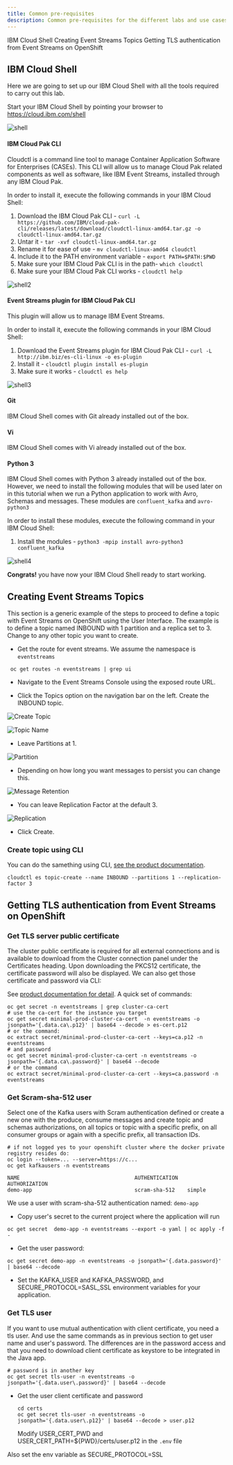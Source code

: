 ```yaml
---
title: Common pre-requisites
description: Common pre-requisites for the different labs and use cases
---
```


<AnchorLinks>
  <AnchorLink>IBM Cloud Shell</AnchorLink>
  <AnchorLink>Creating Event Streams Topics</AnchorLink>
  <AnchorLink>Getting TLS authentication from Event Streams on OpenShift</AnchorLink>
</AnchorLinks>

## IBM Cloud Shell

Here we are going to set up our IBM Cloud Shell with all the tools required to carry out this lab.

Start your IBM Cloud Shell by pointing your browser to <https://cloud.ibm.com/shell>

![shell](./images/shell-v10.png)

#### IBM Cloud Pak CLI

Cloudctl is a command line tool to manage Container Application Software for Enterprises (CASEs). This CLI will allow us to manage Cloud Pak related components as well as software, like IBM Event Streams, installed through any IBM Cloud Pak.

In order to install it, execute the following commands in your IBM Cloud Shell:

1. Download the IBM Cloud Pak CLI - `curl -L https://github.com/IBM/cloud-pak-cli/releases/latest/download/cloudctl-linux-amd64.tar.gz -o cloudctl-linux-amd64.tar.gz`
1. Untar it - `tar -xvf cloudctl-linux-amd64.tar.gz`
1. Rename it for ease of use - `mv cloudctl-linux-amd64 cloudctl`
1. Include it to the PATH environment variable - `export PATH=$PATH:$PWD`
1. Make sure your IBM Cloud Pak CLI is in the path- `which cloudctl`
1. Make sure your IBM Cloud Pak CLI works - `cloudctl help`

![shell2](./images/shell2-v10.png)

#### Event Streams plugin for IBM Cloud Pak CLI

This plugin will allow us to manage IBM Event Streams.

In order to install it, execute the following commands in your IBM Cloud Shell:

1. Download the Event Streams plugin for IBM Cloud Pak CLI - `curl -L http://ibm.biz/es-cli-linux -o es-plugin`
1. Install it - `cloudctl plugin install es-plugin`
1. Make sure it works - `cloudctl es help`

![shell3](./images/shell3-v10.png)

#### Git

IBM Cloud Shell comes with Git already installed out of the box.

#### Vi

IBM Cloud Shell comes with Vi already installed out of the box.

#### Python 3

IBM Cloud Shell comes with Python 3 already installed out of the box. However, we need to install the following modules that will be used later on in this tutorial when we run a Python application to work with Avro, Schemas and messages. These modules are `confluent_kafka` and `avro-python3`

In order to install these modules, execute the following command in your IBM Cloud Shell:

1. Install the modules - `python3 -mpip install avro-python3 confluent_kafka`

![shell4](./images/shell4-v10.png)

**Congrats!** you have now your IBM Cloud Shell ready to start working.

## Creating Event Streams Topics

This section is a generic example of the steps to proceed to define a topic with Event Streams on OpenShift using the User Interface. The example is to define a topic named INBOUND with 1 partition and a replica set to 3. Change to any other topic you want to create.

- Get the route for event streams. We assume the namespace is `eventstreams`
 
 ```shell
  oc get routes -n eventstreams | grep ui
  ```

- Navigate to the Event Streams Console using the exposed route URL.

- Click the Topics option on the navigation bar on the left. Create the INBOUND topic.

![Create Topic](./images/create-topic.png)

![Topic Name](./images/inbound-topic-name.png)

- Leave Partitions at 1.

![Partition](./images/partitions.png)

- Depending on how long you want messages to persist you can change this.

![Message Retention](./images/message-retention.png)

- You can leave Replication Factor at the default 3.

![Replication](./images/replicas.png)

- Click Create.

### Create topic using CLI

You can do the samething using CLI, [see the product documentation](https://ibm.github.io/event-streams/getting-started/creating-topics/).

 ```shell
 cloudctl es topic-create --name INBOUND --partitions 1 --replication-factor 3
 ```

## Getting TLS authentication from Event Streams on OpenShift

### Get TLS server public certificate

The cluster public certificate is required for all external connections and is available to download from the Cluster connection panel under the Certificates heading. Upon downloading the PKCS12 certificate, the certificate password will also be displayed. We can also get those certificate and password via CLI:

See [product documentation for detail](https://ibm.github.io/event-streams/getting-started/connecting/). A quick set of commands:

 ```shell
 oc get secret -n eventstreams | grep cluster-ca-cert
 # use the ca-cert for the instance you target 
 oc get secret minimal-prod-cluster-ca-cert  -n eventstreams -o jsonpath='{.data.ca\.p12}' | base64 --decode > es-cert.p12
 # or the command:
 oc extract secret/minimal-prod-cluster-ca-cert --keys=ca.p12 -n eventstreams
 # and password
 oc get secret minimal-prod-cluster-ca-cert -n eventstreams -o jsonpath='{.data.ca\.password}' | base64 --decode
 # or the command
 oc extract secret/minimal-prod-cluster-ca-cert --keys=ca.password -n eventstreams
 ```

### Get Scram-sha-512 user 

Select one of the Kafka users with Scram authentication defined or create a new one with the produce, consume messages and create topic and schemas authorizations, on all topics or topic with a specific prefix, on all consumer groups or again with a specific prefix, all transaction IDs.

  ```shell
  # if not logged yes to your openshift cluster where the docker private registry resides do:
  oc login --token=... --server=https://c...
  oc get kafkausers -n eventstreams

  NAME                                     AUTHENTICATION   AUTHORIZATION
  demo-app                                 scram-sha-512    simple
  ```

  We use a user with scram-sha-512 authentication named: `demo-app`

* Copy user's secret to the current project where the application will run

 ```shell
 oc get secret  demo-app -n eventstreams --export -o yaml | oc apply -f -
 ```

* Get the user password:

 ```shell
 oc get secret demo-app -n eventstreams -o jsonpath='{.data.password}' | base64 --decode
 ```

* Set the KAFKA_USER and KAFKA_PASSWORD, and SECURE_PROTOCOL=SASL_SSL environment variables for your application.

### Get TLS user 

If you want to use mutual authentication with client certificate, you need a tls user. And use the same commands as in previous section to get user name and user's password. The differences are in the password access and that you need to download client certificate as keystore to be integrated in the Java app.

 ```shell
 # password is in another key
 oc get secret tls-user -n eventstreams -o jsonpath='{.data.user\.password}' | base64 --decode  
 ```

* Get the user client certificate and password

  ```shell
  cd certs
  oc get secret tls-user -n eventstreams -o jsonpath='{.data.user\.p12}' | base64 --decode > user.p12
  ```

  Modify USER_CERT_PWD and USER_CERT_PATH=${PWD}/certs/user.p12 in the `.env` file


Also set the env variable as SECURE_PROTOCOL=SSL